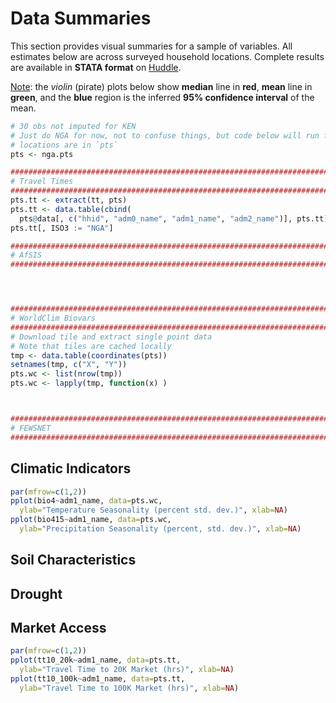 # Data Summaries

This section provides visual summaries for a sample of variables. All estimates below are across surveyed household locations. Complete results are available in **STATA format** on [Huddle](https://abtassociates.huddle.com/workspace/734056/files/#/folder/1170295/list).

<u>Note</u>: the *violin* (pirate) plots below show **median** line in **red**, **mean** line in **green**, and the **blue** region is the inferred **95% confidence interval** of the mean.


```r

# 30 obs not imputed for KEN
# Just do NGA for now, not to confuse things, but code below will run for whatever
# locations are in `pts`
pts <- nga.pts

#####################################################################################
# Travel Times
#####################################################################################
pts.tt <- extract(tt, pts)
pts.tt <- data.table(cbind(
  pts@data[, c("hhid", "adm0_name", "adm1_name", "adm2_name")], pts.tt))
pts.tt[, ISO3 := "NGA"]

#####################################################################################
# AfSIS
#####################################################################################




#####################################################################################
# WorldClim Biovars
#####################################################################################
# Download tile and extract single point data
# Note that tiles are cached locally
tmp <- data.table(coordinates(pts))
setnames(tmp, c("X", "Y"))
pts.wc <- list(nrow(tmp))
pts.wc <- lapply(tmp, function(x) )



#####################################################################################
# FEWSNET
#####################################################################################


```

## Climatic Indicators

```r

par(mfrow=c(1,2))
pplot(bio4~adm1_name, data=pts.wc, 
  ylab="Temperature Seasonality (percent std. dev.)", xlab=NA)
pplot(bio415~adm1_name, data=pts.wc, 
  ylab="Precipitation Seasonality (percent, std. dev.)", xlab=NA)

```

## Soil Characteristics

## Drought

## Market Access

```r

par(mfrow=c(1,2))
pplot(tt10_20k~adm1_name, data=pts.tt, 
  ylab="Travel Time to 20K Market (hrs)", xlab=NA)
pplot(tt10_100k~adm1_name, data=pts.tt, 
  ylab="Travel Time to 100K Market (hrs)", xlab=NA)

```

